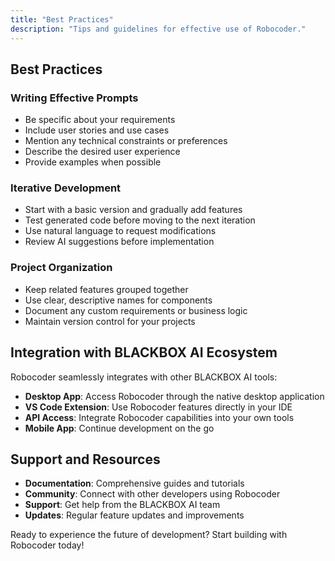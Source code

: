 ```yaml
---
title: "Best Practices"
description: "Tips and guidelines for effective use of Robocoder."
---
```


## Best Practices

### Writing Effective Prompts
- Be specific about your requirements
- Include user stories and use cases
- Mention any technical constraints or preferences
- Describe the desired user experience
- Provide examples when possible

### Iterative Development
- Start with a basic version and gradually add features
- Test generated code before moving to the next iteration
- Use natural language to request modifications
- Review AI suggestions before implementation

### Project Organization
- Keep related features grouped together
- Use clear, descriptive names for components
- Document any custom requirements or business logic
- Maintain version control for your projects

## Integration with BLACKBOX AI Ecosystem

Robocoder seamlessly integrates with other BLACKBOX AI tools:
- **Desktop App**: Access Robocoder through the native desktop application
- **VS Code Extension**: Use Robocoder features directly in your IDE
- **API Access**: Integrate Robocoder capabilities into your own tools
- **Mobile App**: Continue development on the go

## Support and Resources

- **Documentation**: Comprehensive guides and tutorials
- **Community**: Connect with other developers using Robocoder
- **Support**: Get help from the BLACKBOX AI team
- **Updates**: Regular feature updates and improvements

Ready to experience the future of development? Start building with Robocoder today!
